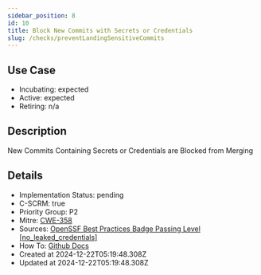 ```yaml
---
sidebar_position: 8
id: 10
title: Block New Commits with Secrets or Credentials
slug: /checks/preventLandingSensitiveCommits
---
```


## Use Case
<!-- LEVELS:START -->
- Incubating: expected
- Active: expected
- Retiring: n/a
<!-- LEVELS:END -->

<!-- DESCRIPTION:START -->
## Description
New Commits Containing Secrets or Credentials are Blocked from Merging
<!-- DESCRIPTION:END -->

<!-- DETAILS:START -->
## Details
- Implementation Status: pending
- C-SCRM: true
- Priority Group: P2
- Mitre: [CWE-358](https://cwe.mitre.org/data/definitions/358.html)
- Sources: [OpenSSF Best Practices Badge Passing Level [no_leaked_credentials]](https://www.bestpractices.dev/en/criteria#0.no_leaked_credentials)
- How To: [Github Docs](https://docs.github.com/en/code-security/secret-scanning/about-secret-scanning)
- Created at 2024-12-22T05:19:48.308Z
- Updated at 2024-12-22T05:19:48.308Z
<!-- DETAILS:END -->
